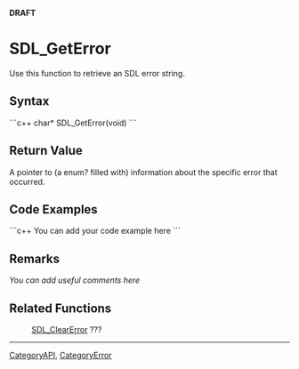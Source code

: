 <!-- pragma section-numbers off -->
<!-- pragma disable-camelcase -->
'''DRAFT'''

= SDL_GetError =
Use this function to retrieve an SDL error string.


== Syntax ==
```c++
char* SDL_GetError(void)
```

== Return Value ==
A pointer to (a enum? filled with) information about the specific error that occurred.

== Code Examples ==
```c++
You can add your code example here
```

== Remarks ==
''You can add useful comments here''

== Related Functions ==
:[[SDL_ClearError]] ???

----
[[CategoryAPI]], [[CategoryError]]
